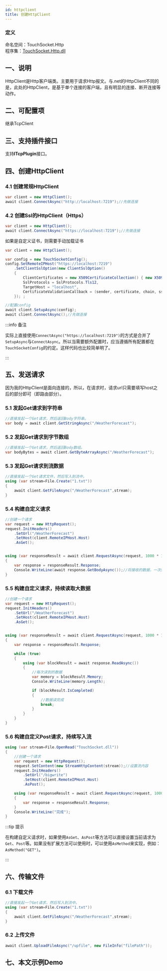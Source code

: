 ```yaml
---
id: httpclient
title: 创建HttpClient
---
```



### 定义

命名空间：TouchSocket.Http <br/>
程序集：[TouchSocket.Http.dll](https://www.nuget.org/packages/TouchSocket.Http)

## 一、说明

HttpClient是Http客户端类。主要用于请求Http报文。与.net的HttpClient不同的是，此处的HttpClient，是基于单个连接的客户端，且有明显的连接、断开连接等动作。


## 二、可配置项

继承TcpClient

<a name="mMhq1"></a>

## 三、支持插件接口

支持**ITcpPlugin**接口。

<a name="LAsiE"></a>

## 四、创建HttpClient

### 4.1 创建常规HttpClient
```csharp showLineNumbers
var client = new HttpClient();
await client.ConnectAsync("http://localhost:7219");//先做连接
```

<BilibiliCard title="创建HttpClient并完成请求" link="https://www.bilibili.com/cheese/play/ep1688271" isPro="true"/>

### 4.2 创建Ssl的HttpClient（Https）

```csharp showLineNumbers
var client = new HttpClient();
await client.ConnectAsync("https://localhost:7219");//先做连接
```

如果是自定义证书，则需要手动加载证书

```csharp showLineNumbers
var client = new HttpClient();

var config = new TouchSocketConfig();
config.SetRemoteIPHost("https://localhost:7219")
    .SetClientSslOption(new ClientSslOption()
    {
        ClientCertificates = new X509CertificateCollection() { new X509Certificate2("Socket.pfx", "Socket") },
        SslProtocols = SslProtocols.Tls12,
        TargetHost = "localhost",
        CertificateValidationCallback = (sender, certificate, chain, sslPolicyErrors) => { return true; }
    }); ;

//配置config
await client.SetupAsync(config);
await client.ConnectAsync();//先做连接
```

<BilibiliCard title="创建Https客户端" link="https://www.bilibili.com/cheese/play/ep1688272" isPro="true"/>

:::info 备注

实际上直接使用`ConnectAsync("https://localhost:7219")`的方式是合并了`SetupAsync`与`ConnectAsync`。所以当需要额外配置时，应当遵循所有配置都在`TouchSocketConfig`的约定。这样代码也比较简单明了。

:::  

## 五、发送请求

因为我的HttpClient是面向连接的，所以，在请求时，请求url只需要填写host之后的部分即可（即路由部分）。

### 5.1 发起Get请求到字符串

```csharp showLineNumbers
//直接发起一个Get请求，然后返回Body字符串。
var body = await client.GetStringAsync("/WeatherForecast");
```

### 5.2 发起Get请求到字节数组

```csharp showLineNumbers
//直接发起一个Get请求，然后返回Body数组。
var bodyBytes = await client.GetByteArrayAsync("/WeatherForecast");
```

### 5.3 发起Get请求到流数据

```csharp showLineNumbers
//直接发起一个Get请求文件，然后写入到流中。
using (var stream=File.Create("1.txt"))
{
    await client.GetFileAsync("/WeatherForecast",stream);
}
```

<BilibiliCard title="自定义Query和Header参数" link="https://www.bilibili.com/cheese/play/ep1688274" isPro="true"/>

### 5.4 构建自定义请求

```csharp showLineNumbers
//创建一个请求
var request = new HttpRequest();
request.InitHeaders()
    .SetUrl("/WeatherForecast")
    .SetHost(client.RemoteIPHost.Host)
    .AsGet();


using (var responseResult = await client.RequestAsync(request, 1000 * 10))
{
    var response = responseResult.Response;
    Console.WriteLine(await response.GetBodyAsync());//将接收的数据，一次性转为utf8编码的字符串
}
```

### 5.5 构建自定义请求，持续读取大数据

```csharp showLineNumbers
//创建一个请求
var request = new HttpRequest();
request.InitHeaders()
    .SetUrl("/WeatherForecast")
    .SetHost(client.RemoteIPHost.Host)
    .AsGet();


using (var responseResult = await client.RequestAsync(request, 1000 * 10))
{
    var response = responseResult.Response;

    while (true)
    {
        using (var blockResult = await response.ReadAsync())
        {
            //每次读到的数据
            var memory = blockResult.Memory;
            Console.WriteLine(memory.Length);

            if (blockResult.IsCompleted)
            {
                //数据读完成
                break;
            }
        }
    }
}
```

### 5.6 构建自定义Post请求，持续写入流

```csharp {5} showLineNumbers
using (var stream=File.OpenRead("TouchSocket.dll"))
{
    //创建一个请求
    var request = new HttpRequest();
    request.SetContent(new StreamHttpContent(stream));//设置流内容
    request.InitHeaders()
        .SetUrl("/bigwrite")
        .SetHost(client.RemoteIPHost.Host)
        .AsPost();

    using (var responseResult = await client.RequestAsync(request, 1000 * 10))
    {
        var response = responseResult.Response;
    }
    Console.WriteLine("完成");
}
```

<BilibiliCard title="使用SSE实现类似AI问答效果" link="https://www.bilibili.com/cheese/play/ep1688275" isPro="true"/>

:::tip 提示

在构建自定义请求时，如果使用`AsGet`、`AsPost`等方法可以直接设置当前请求为`Get`、`Post`等。如果没有扩展方法可以使用时，可以使用`AsMethod`来实现，例如：`AsMethod("GET")`。

:::  

## 六、传输文件

### 6.1 下载文件

```csharp {4} showLineNumbers
//直接发起一个Get请求，然后写入到流中。
using (var stream=File.Create("1.txt"))
{
    await client.GetFileAsync("/WeatherForecast",stream);
}
```

### 6.2 上传文件

```csharp showLineNumbers
await client.UploadFileAsync("/upfile", new FileInfo("filePath"));
```

## 七、本文示例Demo

<CardLink link="https://gitee.com/RRQM_Home/TouchSocket/tree/master/examples/Http/HttpClientConsoleApp"/>